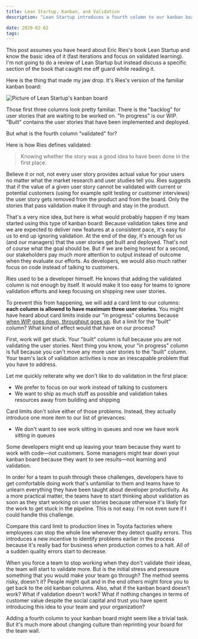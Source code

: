 ```yaml
---
title: Lean Startup, Kanban, and Validation
description: "Lean Startup introduces a fourth column to our kanban boards: validated"

date: 2020-02-02
tags:
---
```


This post assumes you have heard about Eric Ries's book Lean Startup and know the basic idea of it (fast iterations and focus on validated learning). I'm not going to do a review of Lean Startup but instead discuss a specific section of the book that caught me off guard while reading it.

Here is the thing that made my jaw drop. It's Ries's version of the familiar kanban board:

![Picture of Lean Startup's kanban board](./lean-startup-kanban.png)

Those first three columns look pretty familiar. There is the "backlog" for user stories that are waiting to be worked on. "In progress" is our WIP. "Built" contains the user stories that have been implemented and deployed.

But what is the fourth column "validated" for?

Here is how Ries defines validated:

> Knowing whether the story was a good idea to have been done in the first place.

Believe it or not, not every user story provides actual value for your users no matter what the market research and user studies tell you. Ries suggests that if the value of a given user story cannot be validated with current or potential customers (using for example split testing or customer interviews) the user story gets removed from the product and from the board. Only the stories that pass validation make it through and stay in the product.

That's a very nice idea, but here is what would probably happen if my team started using this type of kanban board: Because validation takes time and we are expected to deliver new features at a consistent pace, it's easy for us to end up ignoring validation. At the end of the day, it's enough for us (and our managers) that the user stories get built and deployed. That's not of course what the goal should be. But if we are being honest for a second, our stakeholders pay much more attention to output instead of outcome when they evaluate our efforts. As developers, we would also much rather focus on code instead of talking to customers.

Ries used to be a developer himself. He knows that adding the validated column is not enough by itself. It would make it too easy for teams to ignore validation efforts and keep focusing on shipping new user stories.

To prevent this from happening, we will add a card limit to our columns: **each column is allowed to have maximum three user stories.** You might have heard about card limits inside our "in progress" columns because [when WIP goes down, throughput goes up](/posts/limit-your-wip/). But a limit for the "built" column? What kind of effect would that have on our process?

First, work will get stuck. Your "built" column is full because you are not validating the user stories. Next thing you know, your "in progress" column is full because you can't move any more user stories to the "built" column. Your team's lack of validation activities is now an inescapable problem that you have to address.

Let me quickly reiterate why we don't like to do validation in the first place:

- We prefer to focus on our work instead of talking to customers
- We want to ship as much stuff as possible and validation takes resources away from building and shipping

Card limits don't solve either of those problems. Instead, they actually introduce one more item to our list of grievances:

- We don't want to see work sitting in queues and now we have work sitting in queues

Some developers might end up leaving your team because they want to work with code—not customers. Some managers might tear down your kanban board because they want to see results—not learning and validation.

In order for a team to push through these challenges, developers have to get comfortable doing work that's unfamiliar to them and teams have to unlearn everything they have been taught about developer productivity. As a more practical matter, the teams have to start thinking about validation as soon as they start working on user stories because otherwise it's likely for the work to get stuck in the pipeline. This is not easy. I'm not even sure if I could handle this challenge.

Compare this card limit to production lines in Toyota factories where employees can stop the whole line whenever they detect quality errors. This introduces a new incentive to identify problems earlier in the process because it's really bad for business when production comes to a halt. All of a sudden quality errors start to decrease.

When you force a team to stop working when they don't validate their ideas, the team will start to validate more. But is the initial stress and pressure something that you would make your team go through? The method seems risky, doesn't it? People might quit and in the end others might force you to get back to the old kanban columns. Also, what if the kanban board doesn't work? What if validation doesn't work? What if nothing changes in terms of customer value despite the social capital and trust you have spent introducing this idea to your team and your organization?

Adding a fourth column to your kanban board might seem like a trivial task. But it's much more about changing culture than reprinting your board for the team wall.
